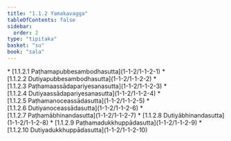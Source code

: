 ```yaml
---
title: "1.1.2 Yamakavagga"
tableOfContents: false
sidebar:
  order: 2
type: "tipitaka"
basket: "su"
book: "sala"
---
```



<DynamicBreadcrumb />



<TableOfContents book="sala" section="1.1.2">
* [1.1.2.1 Paṭhamapubbesambodhasutta](1-1-2/1-1-2-1)
* [1.1.2.2 Dutiyapubbesambodhasutta](1-1-2/1-1-2-2)
* [1.1.2.3 Paṭhamaassādapariyesanasutta](1-1-2/1-1-2-3)
* [1.1.2.4 Dutiyaassādapariyesanasutta](1-1-2/1-1-2-4)
* [1.1.2.5 Paṭhamanoceassādasutta](1-1-2/1-1-2-5)
* [1.1.2.6 Dutiyanoceassādasutta](1-1-2/1-1-2-6)
* [1.1.2.7 Paṭhamābhinandasutta](1-1-2/1-1-2-7)
* [1.1.2.8 Dutiyābhinandasutta](1-1-2/1-1-2-8)
* [1.1.2.9 Paṭhamadukkhuppādasutta](1-1-2/1-1-2-9)
* [1.1.2.10 Dutiyadukkhuppādasutta](1-1-2/1-1-2-10)
</TableOfContents>